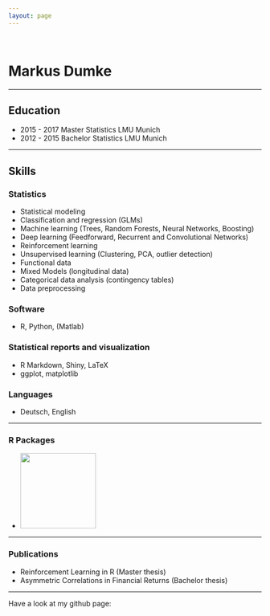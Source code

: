 ```yaml
---
layout: page
---
```

<br>

# Markus Dumke

---

## Education

- 2015 - 2017 Master Statistics LMU Munich
- 2012 - 2015 Bachelor Statistics LMU Munich

---

## Skills

### Statistics

- Statistical modeling
- Classification and regression (GLMs)
- Machine learning (Trees, Random Forests, Neural Networks, Boosting)
- Deep learning (Feedforward, Recurrent and Convolutional Networks)
- Reinforcement learning
- Unsupervised learning (Clustering, PCA, outlier detection)
- Functional data
- Mixed Models (longitudinal data)
- Categorical data analysis (contingency tables)
- Data preprocessing

### Software

- R, Python, (Matlab)

### Statistical reports and visualization

- R Markdown, Shiny, LaTeX
- ggplot, matplotlib

### Languages

- Deutsch, English

---

### R Packages

- <a href="https://markdumke.github.io/reinforcelearn">
<img src="assets/img/reinforcelearn.png" style="width: 150px;"/>
</a> <a href="https://github.com/markdumke/reinforcelearn" style="padding-left:10px;"><span class="fa fa-github fa-lg"></span></a>

---

### Publications

- Reinforcement Learning in R (Master thesis)
- Asymmetric Correlations in Financial Returns (Bachelor thesis)

---

Have a look at my github page: <a href="https://github.com/markdumke" style="padding-left:10px;"><span class="fa fa-github fa-lg"></span></a>
